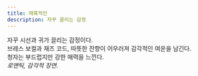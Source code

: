```yaml
---
title: 매혹적인
description: 자꾸 끌리는 감정
---
```


자꾸 시선과 귀가 끌리는 감정이다.  
브레스 보컬과 재즈 코드, 따뜻한 잔향이 어우러져 감각적인 여운을 남긴다.  
청자는 부드럽지만 강한 매력을 느낀다.  
*로맨틱, 감각적 장면.*